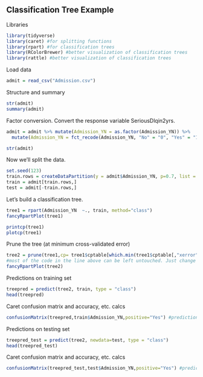 ## Classification Tree Example

Libraries  
```{r}
library(tidyverse)
library(caret) #for splitting functions
library(rpart) #for classification trees
library(RColorBrewer) #better visualization of classification trees
library(rattle) #better visualization of classification trees
```

Load data    
```{r}
admit = read_csv("Admission.csv")
```

Structure and summary
```{R}
str(admit)
summary(admit)
```

Factor conversion. Convert the response variable SeriousDlqin2yrs.
```{r}
admit = admit %>% mutate(Admission_YN = as.factor(Admission_YN)) %>% 
  mutate(Admission_YN = fct_recode(Admission_YN, "No" = "0", "Yes" = "1" )) 

str(admit)
```

Now we'll split the data.  
```{r}
set.seed(123) 
train.rows = createDataPartition(y = admit$Admission_YN, p=0.7, list = FALSE) #70% in training
train = admit[train.rows,] 
test = admit[-train.rows,]
```

Let's build a classification tree.  
```{r}
tree1 = rpart(Admission_YN  ~., train, method="class")
fancyRpartPlot(tree1)
```

```{r}
printcp(tree1)
plotcp(tree1)
```
Prune the tree (at minimum cross-validated error)  
```{r}
tree2 = prune(tree1,cp= tree1$cptable[which.min(tree1$cptable[,"xerror"]),"CP"])
#most of the code in the line above can be left untouched. Just change tree1 to the name of your tree model (if it's not called tree1)
fancyRpartPlot(tree2)
```


Predictions on training set  
```{r}
treepred = predict(tree2, train, type = "class")
head(treepred)
```

Caret confusion matrix and accuracy, etc. calcs  
```{r}
confusionMatrix(treepred,train$Admission_YN,positive="Yes") #predictions first then actual
```

Predictions on testing set  
```{r}
treepred_test = predict(tree2, newdata=test, type = "class")
head(treepred_test)
```

Caret confusion matrix and accuracy, etc. calcs  
```{r}
confusionMatrix(treepred_test,test$Admission_YN,positive="Yes") #predictions first then actual
```




